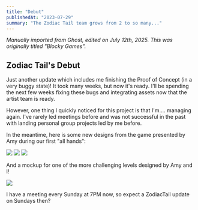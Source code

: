 ```yaml
---
title: "Debut"
publishedAt: "2023-07-29"
summary: "The Zodiac Tail team grows from 2 to so many..."
---
```


*Manually imported from Ghost, edited on July 12th, 2025. This was originally titled "Blocky Games".*

## Zodiac Tail's Debut

Just another update which includes me finishing the Proof of Concept (in a very buggy state)! 
It took many weeks, but now it's ready. 
I'll be spending the next few weeks fixing these bugs and integrating assets now that the artist team is ready.

However, one thing I quickly noticed for this project is that I'm.... managing again. I've rarely led meetings before and was not 
successful in the past with landing personal group projects led by me before.

In the meantime, here is some new designs from the game presented by Amy during our first "all hands":

[![](/assets/b/log/zt1/1.png)](/assets/b/log/zt1/1.png)
[![](/assets/b/log/zt1/2.png)](/assets/b/log/zt1/2.png)
[![](/assets/b/log/zt1/4.png)](/assets/b/log/zt1/4.png)

And a mockup for one of the more challenging levels designed by Amy and I!

[![](/assets/b/log/zt1/0.png)](/assets/b/log/zt1/0.png)

I have a meeting every Sunday at 7PM now, so expect a ZodiacTail update on Sundays then? 



